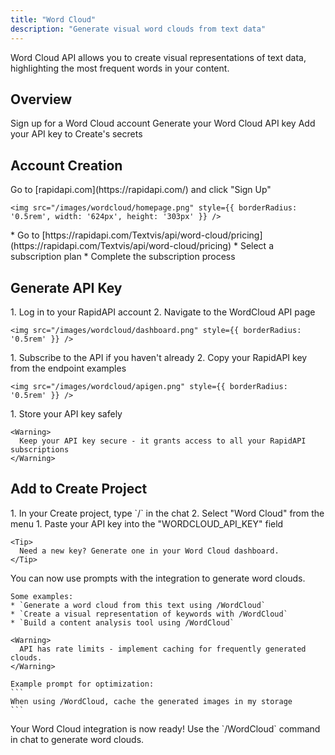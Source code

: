 ```yaml
---
title: "Word Cloud"
description: "Generate visual word clouds from text data"
---
```


Word Cloud API allows you to create visual representations of text data, highlighting the most frequent words in your content.

## Overview

<CardGroup cols={2}>
  <Card title="Create Account" icon="user">
    Sign up for a Word Cloud account
  </Card>
  <Card title="Get API Key" icon="key">
    Generate your Word Cloud API key
  </Card>
  <Card title="Copy into Create" icon="plug">
    Add your API key to Create's secrets
  </Card>
</CardGroup>

## Account Creation

<Steps>
  <Step title="Visit RapidAPI Website">
    Go to [rapidapi.com](https://rapidapi.com/) and click "Sign Up"
    
    <img src="/images/wordcloud/homepage.png" style={{ borderRadius: '0.5rem', width: '624px', height: '303px' }} />
  </Step>

  <Step title="Subscribe to WordCloud API">
    * Go to [https://rapidapi.com/Textvis/api/word-cloud/pricing](https://rapidapi.com/Textvis/api/word-cloud/pricing)
    * Select a subscription plan
    * Complete the subscription process
  </Step>
</Steps>

## Generate API Key

<Steps>
  <Step title="Access Your Dashboard">
    1. Log in to your RapidAPI account
    2. Navigate to the WordCloud API page
    
    <img src="/images/wordcloud/dashboard.png" style={{ borderRadius: '0.5rem' }} />
  </Step>

  <Step title="Get Your API Key">
    1. Subscribe to the API if you haven't already
    2. Copy your RapidAPI key from the endpoint examples
    
    <img src="/images/wordcloud/apigen.png" style={{ borderRadius: '0.5rem' }} />
  </Step>

  <Step title="Secure Your API Key">
    1. Store your API key safely
    
    <Warning>
      Keep your API key secure - it grants access to all your RapidAPI subscriptions
    </Warning>
  </Step>
</Steps>

## Add to Create Project

<Steps>
  <Step title="Add the integration">
    1. In your Create project, type `/` in the chat 
    2. Select "Word Cloud" from the menu
  </Step>

  <Step title="Add your API key">
    1. Paste your API key into the "WORDCLOUD_API_KEY" field
    
    <Tip>
      Need a new key? Generate one in your Word Cloud dashboard.
    </Tip>
  </Step>

  <Step title="Use it">
    You can now use prompts with the integration to generate word clouds.

    Some examples:
    * `Generate a word cloud from this text using /WordCloud`
    * `Create a visual representation of keywords with /WordCloud`
    * `Build a content analysis tool using /WordCloud`

    <Warning>
      API has rate limits - implement caching for frequently generated clouds.
    </Warning>

    Example prompt for optimization:
    ```
    When using /WordCloud, cache the generated images in my storage
    ```
  </Step>
</Steps>

<Note type="success">
  Your Word Cloud integration is now ready! Use the `/WordCloud` command in chat to generate word clouds.
</Note>